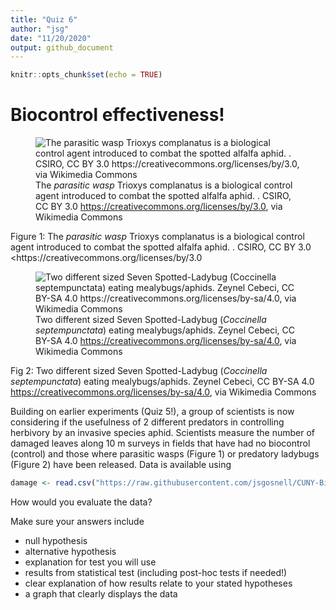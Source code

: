 ```yaml
---
title: "Quiz 6"
author: "jsg"
date: "11/20/2020"
output: github_document
---
```


```r
knitr::opts_chunk$set(echo = TRUE)
```

# Biocontrol effectiveness!

![The *parasitic wasp* Trioxys complanatus is a biological control agent 
introduced to combat the spotted alfalfa aphid.
.  CSIRO, CC BY 3.0 <https://creativecommons.org/licenses/by/3.0>, via Wikimedia Commons](https://upload.wikimedia.org/wikipedia/commons/thumb/0/04/CSIRO_ScienceImage_2357_Spotted_alfalfa_aphid_being_attacked_by_parasitic_wasp.jpg/800px-CSIRO_ScienceImage_2357_Spotted_alfalfa_aphid_being_attacked_by_parasitic_wasp.jpg)

Figure 1: The *parasitic wasp* Trioxys complanatus is a biological control agent 
introduced to combat the spotted alfalfa aphid.
.  CSIRO, CC BY 3.0 <https://creativecommons.org/licenses/by/3.0


![Two different sized Seven Spotted-Ladybug (*Coccinella septempunctata*) eating mealybugs/aphids.  Zeynel Cebeci, CC BY-SA 4.0 <https://creativecommons.org/licenses/by-sa/4.0>, via Wikimedia Commons](https://upload.wikimedia.org/wikipedia/commons/thumb/4/42/Seven_Spotted-Ladybug_-_Coccinella_septempunctata.jpg/800px-Seven_Spotted-Ladybug_-_Coccinella_septempunctata.jpg)

Fig 2: Two different sized Seven Spotted-Ladybug (*Coccinella septempunctata*) eating mealybugs/aphids.  Zeynel Cebeci, CC BY-SA 4.0 <https://creativecommons.org/licenses/by-sa/4.0>, via Wikimedia Commons

Building on earlier experiments (Quiz 5!), a group of scientists is now considering
if the usefulness of 2 different predators in controlling herbivory by an invasive species aphid.  Scientists measure the number of damaged leaves along 10 m surveys
in fields that have had no biocontrol (control) and those where parasitic wasps (Figure 1)
or predatory
ladybugs (Figure 2) have been released. Data is available using


```r
damage <- read.csv("https://raw.githubusercontent.com/jsgosnell/CUNY-BioStats/master/datasets/damage.csv", header = T, stringsAsFactors = T)
```


How would you evaluate the data?

Make sure your answers include

* null hypothesis
* alternative hypothesis
* explanation for test you will use
* results from statistical test (including post-hoc tests if needed!)
* clear explanation of how results relate to your stated hypotheses
* a graph that clearly displays the data
